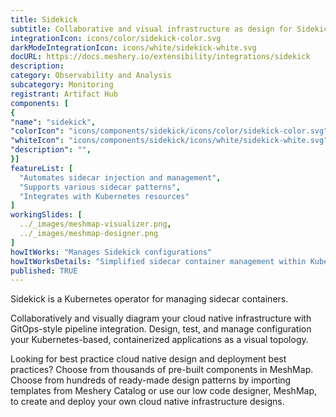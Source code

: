 ```yaml
---
title: Sidekick
subtitle: Collaborative and visual infrastructure as design for Sidekick
integrationIcon: icons/color/sidekick-color.svg
darkModeIntegrationIcon: icons/white/sidekick-white.svg
docURL: https://docs.meshery.io/extensibility/integrations/sidekick
description: 
category: Observability and Analysis
subcategory: Monitoring
registrant: Artifact Hub
components: [
{
"name": "sidekick",
"colorIcon": "icons/components/sidekick/icons/color/sidekick-color.svg",
"whiteIcon": "icons/components/sidekick/icons/white/sidekick-white.svg",
"description": "",
}]
featureList: [
  "Automates sidecar injection and management",
  "Supports various sidecar patterns",
  "Integrates with Kubernetes resources"
]
workingSlides: [
  ../_images/meshmap-visualizer.png,
  ../_images/meshmap-designer.png
]
howItWorks: "Manages Sidekick configurations"
howItWorksDetails: "Simplified sidecar container management within Kubernetes"
published: TRUE
---
```


<p>Sidekick is a Kubernetes operator for managing sidecar containers.</p>
<p>
  Collaboratively and visually diagram your cloud native infrastructure with GitOps-style pipeline
  integration. Design, test, and manage configuration your Kubernetes-based, containerized
  applications as a visual topology.
</p>
<p>
  Looking for best practice cloud native design and deployment best practices? Choose from thousands
  of pre-built components in MeshMap. Choose from hundreds of ready-made design patterns by
  importing templates from Meshery Catalog or use our low code designer, MeshMap, to create and
  deploy your own cloud native infrastructure designs.
</p>
